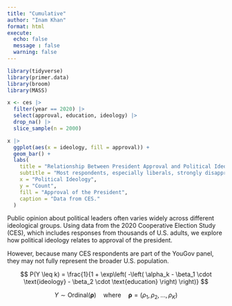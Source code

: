 ```yaml
---
title: "Cumulative"
author: "Inam Khan"
format: html
execute: 
  echo: false
  message : false
  warning: false
---
```


```r
library(tidyverse)
library(primer.data)
library(broom)
library(MASS)
```

```r
x <- ces |>
  filter(year == 2020) |>
  select(approval, education, ideology) |>
  drop_na() |>
  slice_sample(n = 2000)
```

```r
x |>
  ggplot(aes(x = ideology, fill = approval)) +
  geom_bar() +
  labs(
    title = "Relationship Between President Approval and Political Ideology",
    subtitle = "Most respondents, especially liberals, strongly disapprove of the president",
    x = "Political Ideology",
    y = "Count",
    fill = "Approval of the President",
    caption = "Data from CES."
  )
```

Public opinion about political leaders often varies widely across different ideological groups.
Using data from the 2020 Cooperative Election Study (CES), which includes responses from thousands of U.S. adults, we explore how political ideology relates to approval of the president.

However, because many CES respondents are part of the YouGov panel, they may not fully represent the broader U.S. population.


$$
P(Y \leq k) = \frac{1}{1 + \exp\left( -\left( \alpha_k - \beta_1 \cdot \text{ideology} - \beta_2 \cdot \text{education} \right) \right)}
$$

$$
Y \sim \text{Ordinal}(\boldsymbol{\rho}) \quad \text{where} \quad \boldsymbol{\rho} = (\rho_1, \rho_2, \ldots, \rho_K)
$$

